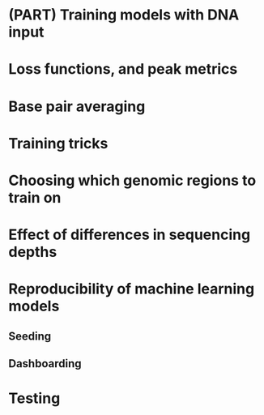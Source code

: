# (PART) Training models with DNA input {-}

# Loss functions, and peak metrics



# Base pair averaging

# Training tricks

# Choosing which genomic regions to train on

# Effect of differences in sequencing depths

# Reproducibility of machine learning models

## Seeding

## Dashboarding

# Testing
